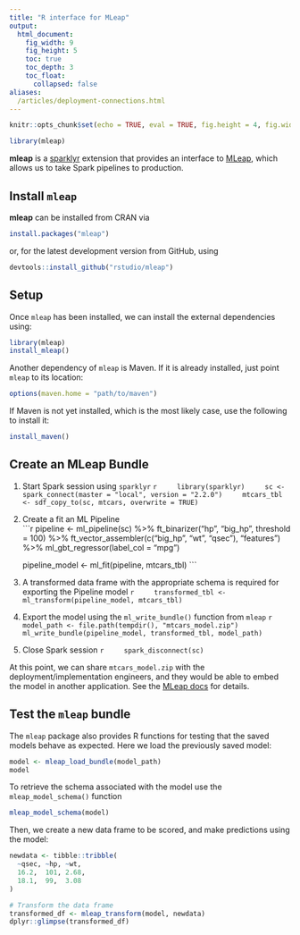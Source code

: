```yaml
---
title: "R interface for MLeap"
output:
  html_document:
    fig_width: 9
    fig_height: 5
    toc: true
    toc_depth: 3
    toc_float:
      collapsed: false
aliases:
  /articles/deployment-connections.html
---
```


```r
knitr::opts_chunk$set(echo = TRUE, eval = TRUE, fig.height = 4, fig.width = 7, fig.align = 'center', cache = TRUE, eval = FALSE)
```

```r
library(mleap)
```

**mleap** is a [sparklyr](http://spark.rstudio.com/) extension that provides an interface to [MLeap](http://mleap-docs.combust.ml/), which allows us to take Spark pipelines to production.

## Install `mleap`

**mleap** can be installed from CRAN via

```r
install.packages("mleap")
```

or, for the latest development version from GitHub, using

```r
devtools::install_github("rstudio/mleap")
```

## Setup

Once `mleap` has been installed, we can install the external dependencies using:

```r
library(mleap)
install_mleap()
```

Another dependency of `mleap` is Maven.  If it is already installed, just point `mleap` to its location:

```r
options(maven.home = "path/to/maven")
```

If Maven is not yet installed, which is the most likely case, use the following to install it:

```r
install_maven()
```

## Create an MLeap Bundle

1. Start Spark session using `sparklyr`
    ```r
    library(sparklyr)
    sc <- spark_connect(master = "local", version = "2.2.0")
    mtcars_tbl <- sdf_copy_to(sc, mtcars, overwrite = TRUE)
    ```
    
2. Create a fit an ML Pipeline    
    ```r
    pipeline <- ml_pipeline(sc) %>%
      ft_binarizer("hp", "big_hp", threshold = 100) %>%
      ft_vector_assembler(c("big_hp", "wt", "qsec"), "features") %>%
      ml_gbt_regressor(label_col = "mpg")
    
    pipeline_model <- ml_fit(pipeline, mtcars_tbl)
    ```

3. A transformed data frame with the appropriate schema is required for exporting the Pipeline model
    ```r
    transformed_tbl <- ml_transform(pipeline_model, mtcars_tbl)
    ```

4. Export the model using the `ml_write_bundle()` function from `mleap`
    ```r
    model_path <- file.path(tempdir(), "mtcars_model.zip")
    ml_write_bundle(pipeline_model, transformed_tbl, model_path)
    ```

5. Close Spark session
    ```r
    spark_disconnect(sc)
    ```

At this point, we can share `mtcars_model.zip` with the deployment/implementation engineers, and they would be able to embed the model in another application. See the [MLeap docs](http://mleap-docs.combust.ml/) for details.

## Test the `mleap` bundle

The `mleap` package also provides R functions for testing that the saved models behave as expected. Here we load the previously saved model:

```r
model <- mleap_load_bundle(model_path)
model
```

To retrieve the schema associated with the model use the `mleap_model_schema()` function

```r
mleap_model_schema(model)
```

Then, we create a new data frame to be scored, and make predictions using the model:

```r
newdata <- tibble::tribble(
  ~qsec, ~hp, ~wt,
  16.2,  101, 2.68,
  18.1,  99,  3.08
)

# Transform the data frame
transformed_df <- mleap_transform(model, newdata)
dplyr::glimpse(transformed_df)
```
